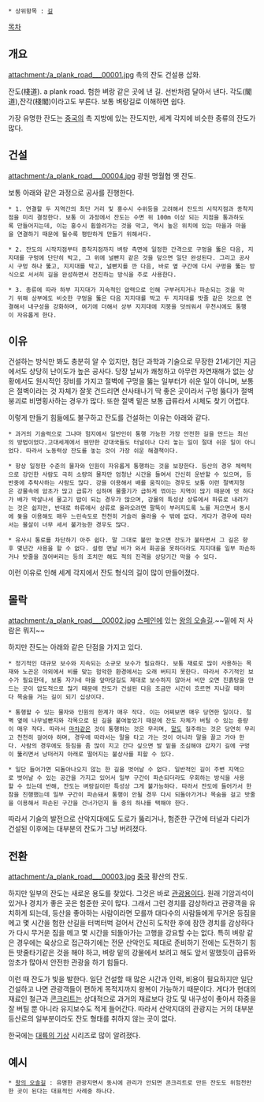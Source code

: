  * 상위항목 : [[길]]

[[목차]]
== 개요 ==
attachment:/a_plank_road___00001.jpg
촉의 잔도 건설용 삽화.

잔도(棧道). a plank road. 험한 벼랑 같은 곳에 낸 길. 선반처럼 달아서 낸다. 각도(閣道),잔각(棧閣)이라고도 부른다. 보통 벼랑길로 이해하면 쉽다.

가장 유명한 잔도는 [[중국]]의 촉 지방에 있는 잔도지만, 세계 각지에 비슷한 종류의 잔도가 많다.
== 건설 ==
attachment:/a_plank_road___00004.jpg
광원 명월협 옛 잔도.

보통 아래와 같은 과정으로 공사를 진행한다.

 * 1. 연결할 두 지역간의 최단 거리 및 홍수시 수위등을 고려해서 잔도의 시작지점과 종착지점을 미리 결정한다. 보통 이 과정에서 잔도는 수면 위 100m 이상 되는 지점을 통과하도록 만들어지는데, 이는 홍수시 휩쓸려가는 것을 막고, 역시 높은 위치에 있는 마을과 마을을 연결하기 때문에 될수록 평탄하게 만들기 위해서다.

 * 2. 잔도의 시작지점부터 종착지점까지 벼랑 측면에 일정한 간격으로 구멍을 뚫은 다음, 지지대를 구멍에 단단히 박고, 그 위에 널빤지 같은 것을 덮으면 일단 완성된다. 그리고 공사시 구멍 하나 뚫고, 지지대를 박고, 널빤지를 깐 다음, 바로 옆 구간에 다시 구멍을 뚫는 방식으로 서서히 길을 완성하면서 전진하는 방식을 주로 사용한다. 

 * 3. 종류에 따라 하부 지지대가 지속적인 압력으로 인해 구부러지거나 파손되는 것을 막기 위해 상부에도 비슷한 구멍을 뚫은 다음 지지대를 박고 두 지지대를 밧줄 같은 것으로 연결해서 내구성을 강화하며, 여기에 더해서 상부 지지대에 지붕을 덧씌워서 우천시에도 통행이 자유롭게 한다.
== 이유 ==
건설하는 방식만 봐도 충분히 알 수 있지만, 첨단 과학과 기술으로 무장한 21세기인 지금에서도 상당히 난이도가 높은 공사다. 당장 날씨가 쾌청하고 아무런 자연재해가 없는 상황에서도 원시적인 장비를 가지고 절벽에 구멍을 뚫는 일부터가 쉬운 일이 아니며, 보통은 절벽이라는 것 자체가 잘못 건드리면 산사태나기 딱 좋은 곳이라서 구멍 뚫다가 절벽붕괴로 비명횡사하는 경우가 많다. 또한 절벽 밑은 보통 급류라서 시체도 찾기 어렵다.

이렇게 만들기 힘듦에도 불구하고 잔도를 건설하는 이유는 아래와 같다.
 * 과거의 기술력으로 그나마 험지에서 일반인이 통행 가능한 가장 안전한 길을 만드는 최선의 방법이었다.고대세계에서 웬만한 강대국들도 터널이나 다리 놓는 일이 절대 쉬운 일이 아니었다. 따라서 노동력상 잔도를 놓는 것이 가장 쉬운 해결책이다.

 * 항상 일정한 수준의 물자와 인원이 자유롭게 통행하는 것을 보장한다. 등산의 경우 체력적으로 강인한 사람도 극히 소량의 물자만 엄청난 시간을 들여서 간신히 운반할 수 있으며, 등반중에 추락사하는 사람도 많다. 강을 이용해서 배를 움직이는 경우도 보통 이런 절벽지형은 강물속에 암초가 많고 급류가 심하며 물줄기가 급하게 꺾이는 지역이 많기 때문에 엇 하다가 배가 박살나서 물고기 밥이 되는 경우가 많으며, 강물의 특성상 상류에서 하류로 내려가는 것은 쉽지만, 반대로 하류에서 상류로 올라오려면 팔뚝이 부러지도록 노를 저으면서 동시에 돛을 이용해도 매우 느린속도로 천천히 거슬러 올라올 수 밖에 없다. 게다가 경우에 따라서는 물살이 너무 세서 불가능한 경우도 많다.

 * 유사시 통로를 차단하기 아주 쉽다. 말 그대로 불만 놓으면 잔도가 불타면서 그 길은 향후 몇년간 사용을 할 수 없다. 설령 맨날 비가 와서 화공을 못하더라도 지지대를 일부 파손하거나 밧줄을 끊어버리는 등의 조치만 해도 적의 진격을 상당기간 막을 수 있다.

이런 이유로 인해 세계 각지에서 잔도 형식의 길이 많이 만들어졌다.
== 몰락 ==
attachment:/a_plank_road___00002.jpg
[[스페인]]에 있는 [[왕의 오솔길]].~~밑에 저 사람은 뭐지~~

하지만 잔도는 아래와 같은 단점을 가지고 있다.
 * 정기적인 대규모 보수와 지속되는 소규모 보수가 필요하다. 보통 재료로 많이 사용하는 목재와 노끈은 야외에서 비를 맞는 험악한 환경에서는 오래 버티지 못한다. 따라서 주기적인 보수가 필요한데, 보통 자기네 마을 앞마당길도 제대로 보수하지 않아서 비만 오면 진흙탕을 만드는 곳이 압도적으로 많기 때문에 잔도가 건설된 다음 조금만 시간이 흐르면 지나갈 때마다 목숨을 거는 길이 되기 십상이다.

 * 통행할 수 있는 물자와 인원의 한계가 매우 작다. 이는 어찌보면 매우 당연한 일이다. 절벽 옆에 나무널빤지와 각목으로 된 길을 붙여놓았기 때문에 잔도 자체가 버틸 수 있는 중량이 매우 작다. 따라서 [[마차]]같은 것이 통행하는 것은 무리며, [[말]]도 질주하는 것은 당연히 무리고 천천히 걸어야 하며, 경우에 따라서는 말을 타고 가는 것이 아니라 말을 끌고 가야 한다. 사람의 경우에도 등짐을 좀 많이 지고 간다 싶으면 발 밑을 조심해야 갑자기 길에 구멍이 뚫리면서 낭떠러지 아래로 떨어지는 불상사를 피할 수 있다.

 * 일단 들어가면 되돌아나오지 않는 한 길을 벗어날 수 없다. 일반적인 길이 주변 지역으로 벗어날 수 있는 공간을 가지고 있어서 일부 구간이 파손되더라도 우회하는 방식을 사용할 수 있는데 반해, 잔도는 벼랑길이란 특성상 그게 불가능하다. 따라서 잔도에 들어가서 한참을 진행했는데 일부 구간이 파손돼서 통행이 안될 경우 다시 되돌아가거나 목숨을 걸고 밧줄을 이용해서 파손된 구간을 건너가던지 둘 중의 하나를 택해야 한다.

따라서 기술의 발전으로 산악지대에도 도로가 뚫리거나, 험준한 구간에 터널과 다리가 건설된 이후에는 대부분의 잔도가 그냥 버려졌다.
== 전환 ==
attachment:/a_plank_road___00003.jpg
[[중국]] 황산의 잔도.

하지만 일부의 잔도는 새로운 용도를 찾았다. 그것은 바로 [[관광]]용이다. 원래 기암괴석이 있거나 경치가 좋은 곳은 험준한 곳이 많다. 그래서 그런 경치를 감상하라고 관광객을 유치하게 되는데, 등산을 좋아하는 사람이라면 모를까 대다수의 사람들에게 무거운 등짐을 메고 몇 시간을 험한 산길을 터벅터벅 걸어서 간신히 도착한 후에 잠깐 경치를 감상하다가 다시 무거운 짐을 메고 몇 시간을 되돌아가는 고행을 강요할 수는 없다. 특히 벼랑 같은 경우에는 육상으로 접근하기에는 전문 산악인도 제대로 준비하기 전에는 도전하기 힘든 밧줄타기같은 것을 해야 하고, 벼랑 밑의 강물에서 보려고 해도 앞서 말했듯이 급류와 암초가 많아서 안전한 관광을 하기 힘들다.

이런 때 잔도가 빛을 발한다. 일단 건설할 때 많은 시간과 인력, 비용이 필요하지만 일단 건설하고 나면 관광객들이 편하게 목적지까지 왕복이 가능하기 때문이다. 게다가 현대의 재료인 철근과 [[콘크리트]]는 상대적으로 과거의 재료보다 강도 및 내구성이 좋아서 하중을 잘 버틸 뿐 아니라 유지보수도 적게 들어간다. 따라서 산악지대의 관광지는 거의 대부분 등산로의 일부분이라도 잔도 형태를 취하지 않는 곳이 없다.

한국에는 [[대륙의 기상]] 시리즈로 많이 알려졌다.
== 예시 ==
 * [[왕의 오솔길]] : 유명한 관광지면서 동시에 관리가 안되면 콘크리트로 만든 잔도도 위험천만한 곳이 된다는 대표적인 사례중 하나다.
